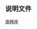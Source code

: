 {{Navbox
|title=[[南极座]]恒星
|bodyclass = hlist
|name=南极座恒星
|state = {{{state|<noinclude>uncollapsed</noinclude>}}}
|border={{{border|}}}
|group1=[[拜耳命名法|拜耳命名]]
|list1=
* [[蛇尾四|α]]
* [[南極座β|β]]
* [[南極座γ|γ<sup>1</sup>]]
* [[南極座γ|γ<sup>2</sup>]]
* [[南極座γ|γ<sup>3</sup>]]
* [[異雀五|δ]]
* [[南極座ε|ε]]
* [[南極座ζ|ζ]]
* [[南極座η|η]]
* [[南極座θ|θ]]
* [[南極座ι|ι]]
* [[南極座κ|κ]]
* [[南極座λ|λ]]
* [[南極座μ|μ<sup>1</sup>]]
* [[南極座μ|μ<sup>2</sup>]]
* [[蛇尾三|ν]]
* [[南極座ξ|ξ]]
* [[南極座ο|ο]]
* [[南極座π|π<sup>1</sup>]]
* [[南極座π|π<sup>2</sup>]]
* [[南極座ρ|ρ]]
* [[南極座σ|σ]]
* [[南極座τ|τ]]
* [[南極座υ|υ]]
* [[南極座φ|φ]]
* [[南極座χ|χ]]
* [[蛇尾二|ψ]]
* [[南極座ω|ω]]
|group2=[[鄰近恆星列表|近星]]
|list2=
* [[葛利斯877]]
|below=
*[[南极座恒星列表]]
}}<noinclude>
==说明文件==
{{Universe navboxes}}
[[分类:按星座分类的恒星模板|南極座]]

</noinclude>